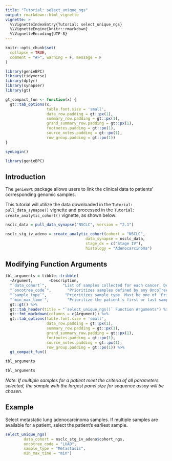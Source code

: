 ```yaml
---
title: "Tutorial: select_unique_ngs"
output: rmarkdown::html_vignette
vignette: >
  %\VignetteIndexEntry{Tutorial: select_unique_ngs}
  %\VignetteEngine{knitr::rmarkdown}
  %\VignetteEncoding{UTF-8}
---
```


```r
knitr::opts_chunk$set(
  collapse = TRUE,
  comment = "#>", warning = F, message = F
)

library(genieBPC)
library(tidyverse)
library(dplyr)
library(synapser)
library(gt)

gt_compact_fun <- function(x) {
  gt::tab_options(x, 
                  table.font.size = 'small',
                  data_row.padding = gt::px(1),
                  summary_row.padding = gt::px(1),
                  grand_summary_row.padding = gt::px(1),
                  footnotes.padding = gt::px(1),
                  source_notes.padding = gt::px(1),
                  row_group.padding = gt::px(1))
}

synLogin()
```


```r
library(genieBPC)
```


## Introduction

The `genieBPC` package allows users to link the clinical data to patients' corresponding genomic samples. 

This tutorial will utilize the data downloaded in the `Tutorial: pull_data_synapse()` vignette and processed in the `Tutorial: create_analytic_cohort()` vignette, as shown below:

```r
nsclc_data = pull_data_synapse("NSCLC", version = "2.1")

nsclc_stg_iv_adeno = create_analytic_cohort(cohort = "NSCLC",
                                   data_synapse = nsclc_data,
                                   stage_dx = c("Stage IV"),
                                   histology = "Adenocarcinoma")
```


## Modifying Function Arguments


```r
tbl_arguments = tibble::tribble(
  ~Argument,       ~Description,
  "`data_cohort`",       "List of samples collected for each cancer. Defined by ‘cohort_ngs’ object returned by create_analytic_cohort() function. Only required parameter for this function.",
  "`oncotree_code`",       "Prioritizes samples defined by any OncoTree code value (e.g.: “LUAD”, “CRC”). Default is NULL.",
  "`sample_type`",        "Prioritizes sample type. Must be one of 'Primary' or 'Metastatic'. Default is NULL.",
  "`min_max_time`",        "Prioritize the patient's first or last sample recorded, if multiple are available. Can take values 'min' or 'max'. Default is NULL.") %>%
  gt::gt() %>%
  gt::tab_header(title = "`select_unique_ngs()` Function Arguments") %>% 
  gt::fmt_markdown(columns = c(Argument)) %>%
  gt::tab_options(table.font.size = 'small',
                  data_row.padding = gt::px(1),
                  summary_row.padding = gt::px(1),
                  grand_summary_row.padding = gt::px(1),
                  footnotes.padding = gt::px(1),
                  source_notes.padding = gt::px(1),
                  row_group.padding = gt::px(1)) %>%
  gt_compact_fun()

tbl_arguments
```


```r
tbl_arguments
```


*Note: If multiple samples for a patient meet the criteria of all parameters selected, the sample with the largest panel size for sequence assay will be chosen.*

## Example

Select metastatic lung adenocarcinoma samples. If multiple samples are available for a patient, select the patient's earliest sample.

```r
select_unique_ngs(
		data_cohort = nsclc_stg_iv_adeno$cohort_ngs,
		oncotree_code = "LUAD",
		sample_type = "Metastasis",
		min_max_time = "min")
```

